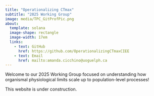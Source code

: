 ```yaml
---
title: "Operationalizing CTmax"
subtitle: "2025 Working Group"
image: media/TPC_GitProfPic.png
about:
  template: solana
  image-shape: rectangle
  image-width: 17em
  links:
    - text: GitHub
      href: https://github.com/OperationalizingCTmaxCIEE
    - text: Email
      href: mailto:amanda.cicchino@uoguelph.ca
---
```


Welcome to our 2025 Working Group focused on understanding how organismal physiological limits scale up to population-level processes!

This website is under construction.
